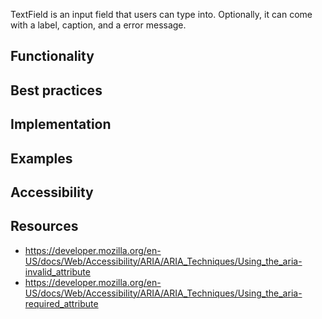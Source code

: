 
<article>

<Title>
  TextField
</Title>

TextField is an input field that users can type into. Optionally, it can come with a label, caption, and a error message.

<div className="center">
  <TextField placeholder="Placeholder" style={{ width: 270 }} />
</div>

</article>

<article>

## Functionality

</article>

<article>

## Best practices

</article>

<article>

## Implementation

</article>

<article>

## Examples

</article>

<article>

## Accessibility

</article>

<article>

## Resources

- https://developer.mozilla.org/en-US/docs/Web/Accessibility/ARIA/ARIA_Techniques/Using_the_aria-invalid_attribute
- https://developer.mozilla.org/en-US/docs/Web/Accessibility/ARIA/ARIA_Techniques/Using_the_aria-required_attribute

</article>
